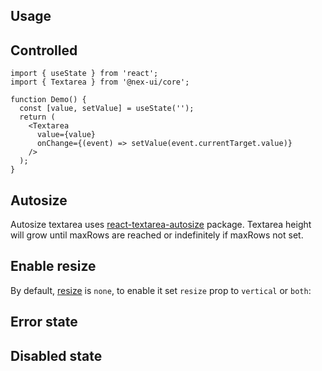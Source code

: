 

## Usage

<InputFeatures component="Textarea" element="textarea" />

<Demo data={TextareaDemos.configurator} />

## Controlled

```tsx
import { useState } from 'react';
import { Textarea } from '@nex-ui/core';

function Demo() {
  const [value, setValue] = useState('');
  return (
    <Textarea
      value={value}
      onChange={(event) => setValue(event.currentTarget.value)}
    />
  );
}
```

## Autosize

Autosize textarea uses [react-textarea-autosize](https://www.npmjs.com/package/react-textarea-autosize) package.
Textarea height will grow until maxRows are reached or indefinitely if maxRows not set.

<Demo data={TextareaDemos.autosize} />

## Enable resize

By default, [resize](https://developer.mozilla.org/en-US/docs/Web/CSS/resize) is `none`,
to enable it set `resize` prop to `vertical` or `both`:

<Demo data={TextareaDemos.resize} />

## Error state

<Demo data={TextareaDemos.error} />

## Disabled state

<Demo data={TextareaDemos.disabled} />

<StylesApiSelectors component="Textarea" />

<Demo data={TextareaDemos.stylesApi} />

<GetElementRef component="Textarea" refType="textarea" />

<InputAccessibility component="Textarea" />
